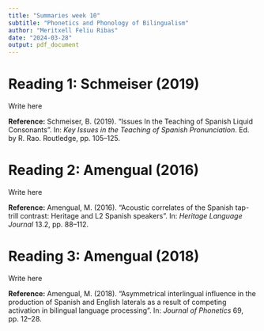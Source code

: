 ```yaml
---
title: "Summaries week 10"
subtitle: "Phonetics and Phonology of Bilingualism"
author: "Meritxell Feliu Ribas"
date: "2024-03-28"
output: pdf_document
---
```


# Reading 1: Schmeiser (2019)
Write here

**Reference:** Schmeiser, B. (2019). “Issues In the Teaching of Spanish Liquid Consonants". In: *Key Issues in the Teaching of Spanish Pronunciation*. Ed. by R. Rao. Routledge, pp. 105–125.



# Reading 2: Amengual (2016)
Write here

**Reference:** Amengual, M. (2016). “Acoustic correlates of the Spanish tap-trill contrast: Heritage and L2 Spanish speakers". In: *Heritage Language Journal* 13.2, pp. 88–112.



# Reading 3: Amengual (2018)
Write here

**Reference:** Amengual, M. (2018). “Asymmetrical interlingual influence in the production of Spanish and English laterals as a result of competing activation in bilingual language processing". In: *Journal of Phonetics* 69, pp. 12–28.
